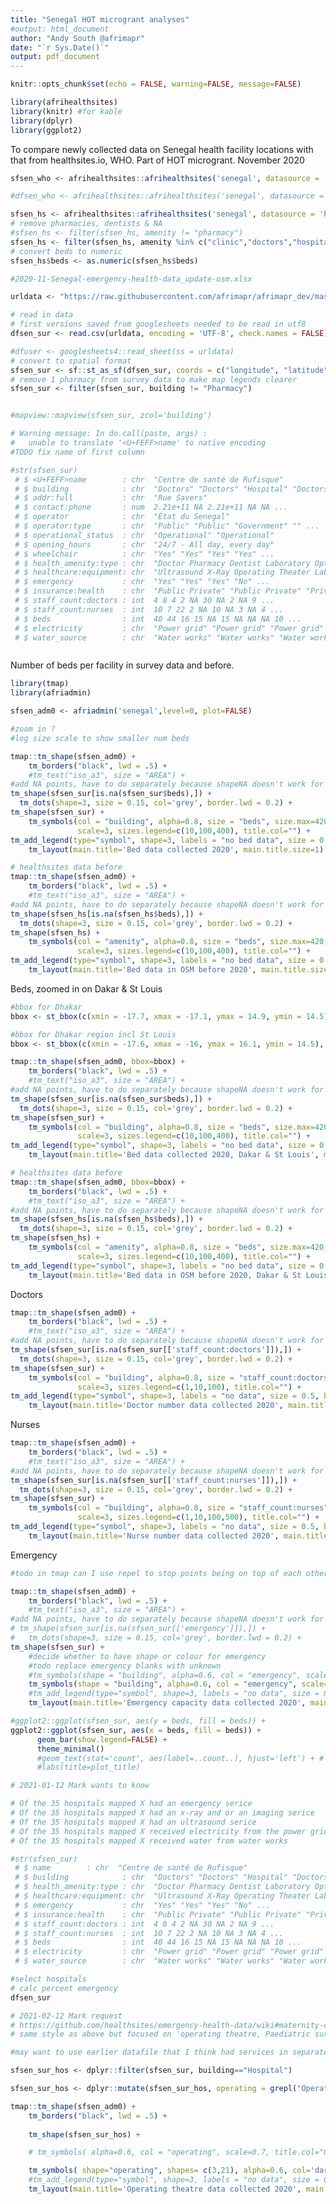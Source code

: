 ```yaml
---
title: "Senegal HOT microgrant analyses"
#output: html_document
author: "Andy South @afrimapr"
date: "`r Sys.Date()`"
output: pdf_document
---
```


```r
knitr::opts_chunk$set(echo = FALSE, warning=FALSE, message=FALSE)

library(afrihealthsites)
library(knitr) #for kable
library(dplyr)
library(ggplot2)

```

To compare newly collected data on Senegal health facility locations with that from healthsites.io, WHO. 
Part of HOT microgrant.
November 2020


```r


sfsen_who <- afrihealthsites::afrihealthsites('senegal', datasource = 'who', plot = FALSE)

#dfsen_who <- afrihealthsites::afrihealthsites('senegal', datasource = 'who', plot = FALSE, returnclass = 'dataframe')

sfsen_hs <- afrihealthsites::afrihealthsites('senegal', datasource = 'healthsites', plot = FALSE)
# remove pharmacies, dentists & NA
#sfsen_hs <- filter(sfsen_hs, amenity != "pharmacy")
sfsen_hs <- filter(sfsen_hs, amenity %in% c("clinic","doctors","hospital"))
# convert beds to numeric
sfsen_hs$beds <- as.numeric(sfsen_hs$beds) 

#2020-11-Senegal-emergency-health-data_update-osm.xlsx

urldata <- "https://raw.githubusercontent.com/afrimapr/afrimapr_dev/master/data-raw/2020-11-Senegal-emergency-health-data_update-osm.csv"

# read in data
# first versions saved from googlesheets needed to be read in utf8
dfsen_sur <- read.csv(urldata, encoding = 'UTF-8', check.names = FALSE)

#dfuser <- googlesheets4::read_sheet(ss = urldata)
# convert to spatial format
sfsen_sur <- sf::st_as_sf(dfsen_sur, coords = c("longitude", "latitude"), crs = 4326, na.fail=FALSE)
# remove 1 pharmacy from survey data to make map legends clearer
sfsen_sur <- filter(sfsen_sur, building != "Pharmacy")


#mapview::mapview(sfsen_sur, zcol='building')

# Warning message: In do.call(paste, args) :
#   unable to translate '<U+FEFF>name' to native encoding
#TODO fix name of first column

#str(sfsen_sur)
 # $ <U+FEFF>name        : chr  "Centre de santé de Rufisque" 
 # $ building            : chr  "Doctors" "Doctors" "Hospital" "Doctors" ...
 # $ addr:full           : chr  "Rue Savers" 
 # $ contact:phone       : num  2.21e+11 NA 2.21e+11 NA NA ...
 # $ operator            : chr  "État du Senegal" 
 # $ operator:type       : chr  "Public" "Public" "Government" "" ...
 # $ operational_status  : chr  "Operational" "Operational" 
 # $ opening_hours       : chr  "24/7 - All day, every day" 
 # $ wheelchair          : chr  "Yes" "Yes" "Yes" "Yes" ...
 # $ health_amenity:type : chr  "Doctor Pharmacy Dentist Laboratory Optometry/Ophtalmology Birthing center" "Doctor Pharmacy Laboratory Rehabilitation Birthing center" "Pharmacy Clinic Alternative Laboratory" "Doctor Pharmacy Dentist Laboratory Birthing center" ...
 # $ healthcare:equipment: chr  "Ultrasound X-Ray Operating Theater Laboratory Imaging Equipment Emergency Department" "Ultrasound X-Ray Laboratory Imaging Equipment Emergency Department" "MRI Laboratory Imaging Equipment Emergency Department" "Laboratory" ...
 # $ emergency           : chr  "Yes" "Yes" "Yes" "No" ...
 # $ insurance:health    : chr  "Public Private" "Public Private" "Private" ...
 # $ staff_count:doctors : int  4 8 4 2 NA 30 NA 2 NA 9 ...
 # $ staff_count:nurses  : int  10 7 22 2 NA 10 NA 3 NA 4 ...
 # $ beds                : int  40 44 16 15 NA 15 NA NA NA 10 ...
 # $ electricity         : chr  "Power grid" "Power grid" "Power grid" "Power grid" ...
 # $ water_source        : chr  "Water works" "Water works" "Water works" "Water works" ...



```

\pagebreak
Number of beds per facility in survey data and before.

```r

library(tmap)
library(afriadmin)

sfsen_adm0 <- afriadmin('senegal',level=0, plot=FALSE)

#zoom in ?
#log size scale to show smaller num beds

tmap::tm_shape(sfsen_adm0) +
    tm_borders("black", lwd = .5) +
    #tm_text("iso_a3", size = "AREA") +
#add NA points, have to do separately because shapeNA doesn't work for size    
tm_shape(sfsen_sur[is.na(sfsen_sur$beds),]) +
  tm_dots(shape=3, size = 0.15, col='grey', border.lwd = 0.2) +    
tm_shape(sfsen_sur) +
    tm_symbols(col = "building", alpha=0.8, size = "beds", size.max=420, 
               scale=3, sizes.legend=c(10,100,400), title.col="") +
tm_add_legend(type="symbol", shape=3, labels = "no bed data", size = 0.5, border.lwd = 0.5, col = "grey") +
    tm_layout(main.title='Bed data collected 2020', main.title.size=1) #main.title goes above map

```


```r

# healthsites data before
tmap::tm_shape(sfsen_adm0) +
    tm_borders("black", lwd = .5) +
    #tm_text("iso_a3", size = "AREA") +
#add NA points, have to do separately because shapeNA doesn't work for size    
tm_shape(sfsen_hs[is.na(sfsen_hs$beds),]) +
  tm_dots(shape=3, size = 0.15, col='grey', border.lwd = 0.2) +    
tm_shape(sfsen_hs) +
    tm_symbols(col = "amenity", alpha=0.8, size = "beds", size.max=420, 
               scale=3, sizes.legend=c(10,100,400), title.col="") +
tm_add_legend(type="symbol", shape=3, labels = "no bed data", size = 0.5, border.lwd = 0.5, col = "grey") +
    tm_layout(main.title='Bed data in OSM before 2020', main.title.size=1) #main.title goes above map

```


\pagebreak
Beds, zoomed in on Dakar & St Louis

```r

#bbox for Dhakar
bbox <- st_bbox(c(xmin = -17.7, xmax = -17.1, ymax = 14.9, ymin = 14.5), crs = st_crs(4326))

#bbox for Dhakar region incl St Louis
bbox <- st_bbox(c(xmin = -17.6, xmax = -16, ymax = 16.1, ymin = 14.5), crs = st_crs(4326))

tmap::tm_shape(sfsen_adm0, bbox=bbox) +
    tm_borders("black", lwd = .5) +
    #tm_text("iso_a3", size = "AREA") +
#add NA points, have to do separately because shapeNA doesn't work for size    
tm_shape(sfsen_sur[is.na(sfsen_sur$beds),]) +
  tm_dots(shape=3, size = 0.15, col='grey', border.lwd = 0.2) +    
tm_shape(sfsen_sur) +
    tm_symbols(col = "building", alpha=0.8, size = "beds", size.max=420, 
               scale=3, sizes.legend=c(10,100,400), title.col="") +
tm_add_legend(type="symbol", shape=3, labels = "no bed data", size = 0.5, border.lwd = 0.5, col = "grey") +
    tm_layout(main.title='Bed data collected 2020, Dakar & St Louis', main.title.size=1) #main.title goes above map

```

```r

# healthsites data before
tmap::tm_shape(sfsen_adm0, bbox=bbox) +
    tm_borders("black", lwd = .5) +
    #tm_text("iso_a3", size = "AREA") +
#add NA points, have to do separately because shapeNA doesn't work for size    
tm_shape(sfsen_hs[is.na(sfsen_hs$beds),]) +
  tm_dots(shape=3, size = 0.15, col='grey', border.lwd = 0.2) +    
tm_shape(sfsen_hs) +
    tm_symbols(col = "amenity", alpha=0.8, size = "beds", size.max=420, 
               scale=3, sizes.legend=c(10,100,400), title.col="") +
tm_add_legend(type="symbol", shape=3, labels = "no bed data", size = 0.5, border.lwd = 0.5, col = "grey") +
    tm_layout(main.title='Bed data in OSM before 2020, Dakar & St Louis', main.title.size=1) #main.title goes above map

```

\pagebreak
Doctors

```r


tmap::tm_shape(sfsen_adm0) +
    tm_borders("black", lwd = .5) +
    #tm_text("iso_a3", size = "AREA") +
#add NA points, have to do separately because shapeNA doesn't work for size    
tm_shape(sfsen_sur[is.na(sfsen_sur[['staff_count:doctors']]),]) +
  tm_dots(shape=3, size = 0.15, col='grey', border.lwd = 0.2) +    
tm_shape(sfsen_sur) +
    tm_symbols(col = "building", alpha=0.8, size = "staff_count:doctors", size.max=120, 
               scale=3, sizes.legend=c(1,10,100), title.col="") +
tm_add_legend(type="symbol", shape=3, labels = "no data", size = 0.5, border.lwd = 0.5, col = "grey") +
    tm_layout(main.title='Doctor number data collected 2020', main.title.size=1) #main.title goes above map

```

Nurses

```r

tmap::tm_shape(sfsen_adm0) +
    tm_borders("black", lwd = .5) +
    #tm_text("iso_a3", size = "AREA") +
#add NA points, have to do separately because shapeNA doesn't work for size    
tm_shape(sfsen_sur[is.na(sfsen_sur[['staff_count:nurses']]),]) +
  tm_dots(shape=3, size = 0.15, col='grey', border.lwd = 0.2) +    
tm_shape(sfsen_sur) +
    tm_symbols(col = "building", alpha=0.8, size = "staff_count:nurses", size.max=300, 
               scale=3, sizes.legend=c(1,10,100,500), title.col="") +
tm_add_legend(type="symbol", shape=3, labels = "no data", size = 0.5, border.lwd = 0.5, col = "grey") +
    tm_layout(main.title='Nurse number data collected 2020', main.title.size=1) #main.title goes above map

```

\pagebreak
Emergency 

```r

#todo in tmap can I use repel to stop points being on top of each other

tmap::tm_shape(sfsen_adm0) +
    tm_borders("black", lwd = .5) +
    #tm_text("iso_a3", size = "AREA") +
#add NA points, have to do separately because shapeNA doesn't work for size    
# tm_shape(sfsen_sur[is.na(sfsen_sur[['emergency']]),]) +
#   tm_dots(shape=3, size = 0.15, col='grey', border.lwd = 0.2) +    
tm_shape(sfsen_sur) +
    #decide whether to have shape or colour for emergency
    #todo replace emergency blanks with unknown
    #tm_symbols(shape = "building", alpha=0.6, col = "emergency", scale=1, title.col="") +
    tm_symbols(shape = "building", alpha=0.6, col = "emergency", scale=0.7, title.col="Emergency\ncapacity", palette=c("white","blue","red")) + 
    #tm_add_legend(type="symbol", shape=3, labels = "no data", size = 0.5, border.lwd = 0.5, col = "grey") +  
    tm_layout(main.title='Emergency capacity data collected 2020', main.title.size=1) #main.title goes above map

```



```r

#ggplot2::ggplot(sfsen_sur, aes(y = beds, fill = beds)) +
ggplot2::ggplot(sfsen_sur, aes(x = beds, fill = beds)) +
      geom_bar(show.legend=FALSE) +
      theme_minimal() 
      #geom_text(stat='count', aes(label=..count..), hjust='left') + # hjust=-1) +
      #labs(title=plot_title)


```

```r

# 2021-01-12 Mark wants to know

# Of the 35 hospitals mapped X had an emergency serice
# Of the 35 hospitals mapped X had an x-ray and or an imaging serice
# Of the 35 hospitals mapped X had an ultrasound serice
# Of the 35 hospitals mapped X received electricity from the power grid
# Of the 35 hospitals mapped X received water from water works

#str(sfsen_sur)
 # $ name        : chr  "Centre de santé de Rufisque" 
 # $ building            : chr  "Doctors" "Doctors" "Hospital" "Doctors" ...
 # $ health_amenity:type : chr  "Doctor Pharmacy Dentist Laboratory Optometry/Ophtalmology Birthing center" "Doctor Pharmacy Laboratory Rehabilitation Birthing center" "Pharmacy Clinic Alternative Laboratory" "Doctor Pharmacy Dentist Laboratory Birthing center" ...
 # $ healthcare:equipment: chr  "Ultrasound X-Ray Operating Theater Laboratory Imaging Equipment Emergency Department" "Ultrasound X-Ray Laboratory Imaging Equipment Emergency Department" "MRI Laboratory Imaging Equipment Emergency Department" "Laboratory" ...
 # $ emergency           : chr  "Yes" "Yes" "Yes" "No" ...
 # $ insurance:health    : chr  "Public Private" "Public Private" "Private" ...
 # $ staff_count:doctors : int  4 8 4 2 NA 30 NA 2 NA 9 ...
 # $ staff_count:nurses  : int  10 7 22 2 NA 10 NA 3 NA 4 ...
 # $ beds                : int  40 44 16 15 NA 15 NA NA NA 10 ...
 # $ electricity         : chr  "Power grid" "Power grid" "Power grid" "Power grid" ...
 # $ water_source        : chr  "Water works" "Water works" "Water works" "Water works" ...

#select hospitals
# calc percent emergency
dfsen_sur


```

```r
# 2021-02-12 Mark request
# https://github.com/healthsites/emergency-health-data/wiki#maternity-care
# same style as above but focused on 'operating theatre, Paediatric surgery or ultrasound'..?

#may want to use earlier datafile that I think had services in separate columns

sfsen_sur_hos <- dplyr::filter(sfsen_sur, building=="Hospital")

sfsen_sur_hos <- dplyr::mutate(sfsen_sur_hos, operating = grepl("Operating",`healthcare:equipment`))

tmap::tm_shape(sfsen_adm0) +
    tm_borders("black", lwd = .5) +
  
    tm_shape(sfsen_sur_hos) +

    # tm_symbols( alpha=0.6, col = "operating", scale=0.7, title.col="Operating\ntheatre", palette=c("white","blue","red")) + 

    tm_symbols( shape="operating", shapes= c(3,21), alpha=0.6, col='darkgreen', title.shape="Operating\ntheatre") + 
    #tm_add_legend(type="symbol", shape=3, labels = "no data", size = 0.5, border.lwd = 0.5, col = "grey") +  
    tm_layout(main.title='Operating theatre data collected 2020', main.title.size=1) #main.title goes above map


```
